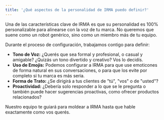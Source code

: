```yaml
---
title: '¿Qué aspectos de la personalidad de IRMA puedo definir?'
---
```


Una de las características clave de IRMA es que su personalidad es 100% personalizable para alinearse con la voz de tu marca. No queremos que suene como un robot genérico, sino como un miembro más de tu equipo.

Durante el proceso de configuración, trabajamos contigo para definir:

* **Tono de Voz:** ¿Querés que sea formal y profesional, o casual y amigable? ¿Quizás un tono divertido y creativo? Vos lo decidís.
* **Uso de Emojis:** Podemos configurar a IRMA para que use emoticones de forma natural en sus conversaciones, o para que los evite por completo si tu marca es más seria.
* **Forma de Trato:** ¿Se dirigirá a tus clientes de "tú", "vos" o de "usted"?
* **Proactividad:** ¿Debería solo responder a lo que se le pregunta o también puede hacer sugerencias proactivas, como ofrecer productos relacionados?

Nuestro equipo te guiará para moldear a IRMA hasta que hable exactamente como vos querés.